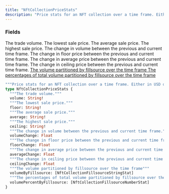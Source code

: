 ```yaml
---
title: "NftCollectionPriceStats"
description: "Price stats for an NFT collection over a time frame. Either in USD or the network's base token."
---
```


### Fields

<ResponseField name="volume" type="String!" required>
  The trade volume.
</ResponseField>

<ResponseField name="floor" type="String!" required>
  The lowest sale price.
</ResponseField>

<ResponseField name="average" type="String!" required>
  The average sale price.
</ResponseField>

<ResponseField name="ceiling" type="String!" required>
  The highest sale price.
</ResponseField>

<ResponseField name="volumeChange" type="Float">
  The change in volume between the previous and current time frame.
</ResponseField>

<ResponseField name="floorChange" type="Float">
  The change in floor price between the previous and current time frame.
</ResponseField>

<ResponseField name="averageChange" type="Float">
  The change in average price between the previous and current time frame.
</ResponseField>

<ResponseField name="ceilingChange" type="Float">
  The change in ceiling price between the previous and current time frame.
</ResponseField>

<a href="/api-reference/types/nftcollectionfillsourcestringstat">
  <ResponseField name="volumeByFillsource" type="[NftCollectionFillsourceStringStat]">
    The volume partitioned by fillsource over the time frame
  </ResponseField>
</a>

<a href="/api-reference/types/nftcollectionfillsourcenumberstat">
  <ResponseField name="volumePercentByFillsource" type="[NftCollectionFillsourceNumberStat]">
    The percentages of total volume partitioned by fillsource over the time frame
  </ResponseField>
</a>


```graphql NftCollectionPriceStats
"""Price stats for an NFT collection over a time frame. Either in USD or the network's base token."""
type NftCollectionPriceStats {
  """The trade volume."""
  volume: String!
  """The lowest sale price."""
  floor: String!
  """The average sale price."""
  average: String!
  """The highest sale price."""
  ceiling: String!
  """The change in volume between the previous and current time frame."""
  volumeChange: Float
  """The change in floor price between the previous and current time frame."""
  floorChange: Float
  """The change in average price between the previous and current time frame."""
  averageChange: Float
  """The change in ceiling price between the previous and current time frame."""
  ceilingChange: Float
  """The volume partitioned by fillsource over the time frame"""
  volumeByFillsource: [NftCollectionFillsourceStringStat]
  """The percentages of total volume partitioned by fillsource over the time frame"""
  volumePercentByFillsource: [NftCollectionFillsourceNumberStat]
}
```

